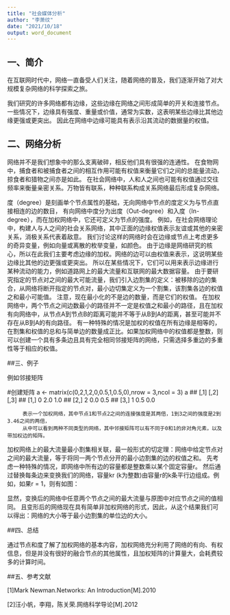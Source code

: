```yaml
---
title: "社会媒体分析"
author: "李萧纹"
date: "2021/10/18"
output: word_document
---
```

## 一、简介

  在互联网时代中，网络一直备受人们关注，随着网络的普及，我们逐渐开始了对大规模复杂网络的科学探索之旅。
  
  我们研究的许多网络都有边缘，这些边缘在网络之间形成简单的开关和连接节点。一些情况下，边缘具有强度、重量或价值，通常为实数，这表明某些边缘比其他边缘更强或更突出。
  因此在网络中边缘可能具有表示沿其流动的数据量的权值。

## 二、网络分析
  
  网络并不是我们想象中的那么支离破碎，相反他们具有很强的连通性。
在食物网中，捕食者和被捕食者之间的相互作用可能有权值来衡量它们之间的总能量流动，掠食者和猎物之间亦是如此。
在社会网络中，人和人之间也可能有权值通过交往频率来衡量亲密关系。万物皆有联系，种种联系构成关系网络最后形成复杂网络。

  度（degree）是刻画单个节点属性的基础，无向网络中节点的度定义为与节点直接相连的边的数目，
  有向网络中度分为出度（Out-degree）和入度（In-degree），而在加权网络中，它还可定义为节点的强度。
  例如，在社会网络理论中，构建人与人之间的社会关系网络，其中正面的边缘权值表示友谊或其他的亲密关系，消极关系代表着敌意。
  我们讨论这样的网络时会在边缘或节点上考虑更多的奇异变量，例如向量或离散的枚举变量，如颜色。
  由于边缘是网络研究的核心，所以在此我们主要考虑边缘的加权。网络的边可以由权值来表示，这说明某些边缘比其他的边更强或更突出。
  所以在某些情况下，它们可以用来表示边缘进行某种流动的能力，例如道路网上的最大流量和互联网的最大数据容量。
  由于要研究指定的节点对之间的最大可能流量，我们引入边割集的定义：被移除的边的集合，从网络将断开指定的节点对，最小边切集定义为一个割集，该割集各边的权值之和最小可能值。
  注意，现在最小化的不是边的数量，而是它们的权值。
  在加权网络中，两个节点之间边数最小的路径并不一定是权值之和最小的路径，且在加权有向网络中，从节点A到节点B的距离可能并不等于从B到A的距离，甚至可能并不存在从B到A的有向路径。
  有一种特殊的情况是加权的权值在所有边缘是相等的，在割集和权值的总和与简单边的数量成正比。如果加权网络中的权值都是整数，则可以创建一个具有多条边且具有完全相同邻接矩阵的网络，只需选择多重边的多重性等于相应的权值。
  
  
  
##三、例子

例如邻接矩阵   

#创建矩阵
a <- matrix(c(0,2,1,2,0,0.5,1,0.5,0),nrow = 3,ncol = 3) 
a
##      [,1] [,2] [,3]
## [1,]    0  2.0  1.0
## [2,]    2  0.0  0.5
## [3,]    1  0.5  0.0

         表示一个加权网络，其中节点1和节点2之间的连接强度是其两倍，1到3之间的强度是2到3.46之间的两倍，
         从中可以看到两种不同类型的网络，其中邻接矩阵可以有不同于0和1的非对角元素，以及带加权边的矩阵。


加权网络上的最大流量最小割集相关联，最一般形式的切定理：网络中给定节点对之间的最大流量，等于将同一两个节点分开的最小边割集的边的权值之和。
先考虑一种特殊的情况，即网络中所有边的容量都是整数乘以某个固定容量r。
然后通过替换每条边来变换我们的网络，容量kr (k为整数)由容量r的k条平行边组成。例如，如果r = 1，则有如图：

显然，变换后的网络中任意两个节点之间的最大流量与原图中对应节点之间的值相同。
且变形后的网络现在具有简单非加权网络的形式，因此，从这个结果我们可以得出：网络的大小等于最小边割集的单位边的大小。  


##四、总结

通过节点和度了解了加权网络的基本内容，加权网络充分利用了网络的有向、有权信息，但是并没有很好的融合节点的其他属性，且加权矩阵的计算量大，会耗费较多的计算时间。

##五、参考文献

[1]Mark Newman.Networks: An Introduction[M].2010

[2]汪小帆，李翔，陈关荣.网络科学导论[M].2012

